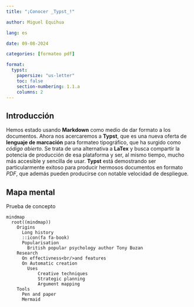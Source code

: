 ```yaml
---
title: "¡Conocer _Typst_!"

author: Miguel Equihua

lang: es

date: 09-08-2024

categories: [formateo pdf]

format:
  typst:
    papersize: "us-letter"
    toc: false
    section-numbering: 1.1.a
    columns: 2
---
```


## Introducción

Hemos estado usando **Markdown** como medio de dar formato a los documentos. Ahora nos acercaremos a **Typst**, que es una nueva oferta de **lenguaje de marcación** para formateo tipográfico, que ha surgido como *código abierto*. Se trata de una alternativa a **LaTex** y busca compartir la potencia de producción de esa plataforma y ser, al mismo tiempo, mucho más accesible y sencilla de usar. **Typst** está demostrando ser particularmente exitoso para producir hermosos documentos en formato *PDF*, que además pueden producirse con notable velocidad de despliegue.

## Mapa mental

Prueba de concepto

```mermaid
mindmap
  root((mindmap))
    Origins
      Long history
      ::icon(fa fa-book)
      Popularisation
        British popular psychology author Tony Buzan
    Research
      On effectivness<br/>and features
      On Automatic creation
        Uses
            Creative techniques
            Strategic planning
            Argument mapping
    Tools
      Pen and paper
      Mermaid
```

